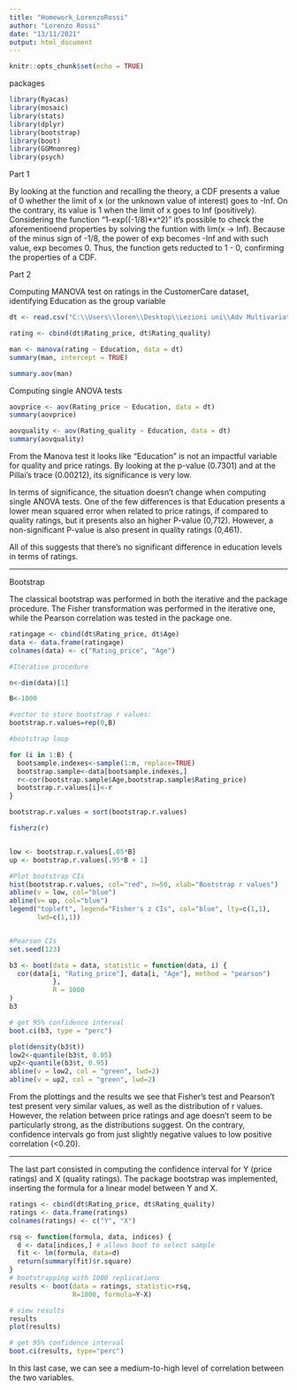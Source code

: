 ---
title: "Homework_LorenzoRossi"
author: "Lorenzo Rossi"
date: "13/11/2021"
output: html_document
---

```{r setup, include=FALSE}
knitr::opts_chunk$set(echo = TRUE)
```

packages

```{r include=FALSE}
library(Ryacas)
library(mosaic)
library(stats)
library(dplyr)
library(bootstrap)
library(boot)
library(GGMnonreg)
library(psych)

```

Part 1

By looking at the function and recalling the theory, a CDF presents a value of 0 whether the limit of x (or the unknown value of interest) goes to -Inf. On the contrary, its value is 1 when the limit of x goes to Inf (positively).
Considering the function "1-exp((-1/8)*x^2)" it's possible to check the aforementioend properties by solving the funtion with lim(x -> Inf). Because of the minus sign of -1/8, the power of exp becomes -Inf and with such value, exp becomes 0. Thus, the function gets reducted to 1 - 0, confirming the properties of a CDF.


Part 2

Computing MANOVA test on ratings in the CustomerCare dataset, identifying Education as the group variable   

```{r echo=TRUE}
dt <- read.csv("C:\\Users\\loren\\Desktop\\Lezioni uni\\Adv Multivariate Statistics\\R practise\\CustomerCare.csv", header = T, sep = ";")

rating <- cbind(dt$Rating_price, dt$Rating_quality)

man <- manova(rating ~ Education, data = dt)
summary(man, intercept = TRUE)

summary.aov(man)
```

Computing single ANOVA tests

```{r echo=TRUE}
aovprice <- aov(Rating_price ~ Education, data = dt)
summary(aovprice)

aovquality <- aov(Rating_quality ~ Education, data = dt)
summary(aovquality)

```

From the Manova test it looks like "Education" is not an impactful variable for quality and price ratings. By looking at the p-value (0.7301) and at the Pillai's trace (0.00212), its significance is very low. 

In terms of significance, the situation doesn't change when computing single ANOVA tests. One of the few differences is that Education presents a lower mean squared error when related to price ratings, if compared to quality ratings, but it presents also an higher P-value (0,712). However, a non-significant P-value is also present in quality ratings (0,461).

All of this suggests that there's no significant difference in education levels in terms of ratings.

---

Bootstrap

The classical bootstrap was performed in both the iterative and the package procedure. The Fisher transformation was performed in the iterative one, while the Pearson correlation was tested in the package one.  

```{r}
ratingage <- cbind(dt$Rating_price, dt$Age)
data <- data.frame(ratingage)
colnames(data) <- c("Rating_price", "Age")

#Iterative procedure

n<-dim(data)[1]

B<-1000

#vector to store bootstrap r values:
bootstrap.r.values=rep(0,B)

#bootstrap loop

for (i in 1:B) {
  bootsample.indexes<-sample(1:n, replace=TRUE)
  bootstrap.sample<-data[bootsample.indexes,]
  r<-cor(bootstrap.sample$Age,bootstrap.sample$Rating_price)
  bootstrap.r.values[i]<-r
}

bootstrap.r.values = sort(bootstrap.r.values)

fisherz(r)


low <- bootstrap.r.values[.05*B] 
up <- bootstrap.r.values[.95*B + 1]

#Plot bootstrap CIs
hist(bootstrap.r.values, col="red", n=50, xlab="Bootstrap r values")
abline(v = low, col="blue")
abline(v= up, col="blue")
legend("topleft", legend="Fisher's z CIs", col="blue", lty=c(1,1), 
       lwd=c(1,1))


#Pearson CIs
set.seed(123)

b3 <- boot(data = data, statistic = function(data, i) {
  cor(data[i, "Rating_price"], data[i, "Age"], method = "pearson")
           },
           R = 1000
)
b3

# get 95% confidence interval
boot.ci(b3, type = "perc")

plot(density(b3$t))
low2<-quantile(b3$t, 0.05)
up2<-quantile(b3$t, 0.95)
abline(v = low2, col = "green", lwd=2)
abline(v = up2, col = "green", lwd=2)


```

From the plottings and the results we see that Fisher's test and Pearson't test present very similar values, as well as the distribution of r values. However, the relation between price ratings and age doesn't seem to be particularly strong, as the distributions suggest. On the contrary, confidence intervals go from just slightly negative values to low positive correlation (<0.20).

---

The last part consisted in computing the confidence interval for Y (price ratings) and X (quality ratings). The package bootstrap was implemented, inserting the formula for a linear model between Y and X.

```{r}
ratings <- cbind(dt$Rating_price, dt$Rating_quality)
ratings <- data.frame(ratings)
colnames(ratings) <- c("Y", "X")

rsq <- function(formula, data, indices) {
  d <- data[indices,] # allows boot to select sample
  fit <- lm(formula, data=d)
  return(summary(fit)$r.square)
}
# bootstrapping with 1000 replications
results <- boot(data = ratings, statistic=rsq,
                R=1000, formula=Y~X)

# view results
results
plot(results)

# get 95% confidence interval
boot.ci(results, type="perc")
```

In this last case, we can see a medium-to-high level of correlation between the two variables.